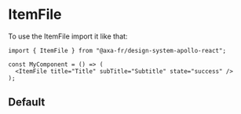 
<Meta of={ItemFileStories} name="ItemFile" />

# ItemFile

To use the ItemFile import it like that:

```tsx
import { ItemFile } from "@axa-fr/design-system-apollo-react";

const MyComponent = () => (
  <ItemFile title="Title" subTitle="Subtitle" state="success" />
);
```

## Default

<Canvas of={ItemFileStories.Default} />

<Controls of={ItemFileStories.Default} />
